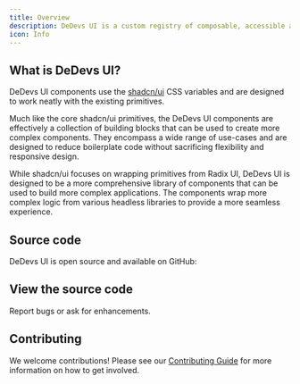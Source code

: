 ```yaml
---
title: Overview
description: DeDevs UI is a custom registry of composable, accessible and open source components designed for use with shadcn/ui.
icon: Info
---
```



## What is DeDevs UI?

DeDevs UI components use the [shadcn/ui](https://ui.shadcn.com/) CSS variables and are designed to work neatly with the existing primitives.

Much like the core shadcn/ui primitives, the DeDevs UI components are effectively a collection of building blocks that can be used to create more complex components. They encompass a wide range of use-cases and are designed to reduce boilerplate code without sacrificing flexibility and responsive design.

While shadcn/ui focuses on wrapping primitives from Radix UI, DeDevs UI is designed to be a more comprehensive library of components that can be used to build more complex applications. The components wrap more complex logic from various headless libraries to provide a more seamless experience.

## Source code

DeDevs UI is open source and available on GitHub:

<Link className="card block not-prose font-normal group relative my-2 ring-2 ring-transparent rounded-2xl bg-background border overflow-hidden w-full cursor-pointer hover:bg-secondary" target="_blank" rel="noreferrer" href="https://github.com/DeDevsClub/dedevs-ui">
  <div className="px-6 py-5 flex items-center space-x-3">
    <div className="h-6 w-6 fill-muted-foreground">
      <GithubIcon />
    </div>
    <div>
      <h2 className="font-semibold text-base text-foreground">
        View the source code
      </h2>
      <div className="font-normal text-sm text-muted-foreground leading-6 mt-0">
        <p>Report bugs or ask for enhancements.</p>
      </div>
    </div>
  </div>
</Link>

## Contributing

We welcome contributions! Please see our [Contributing Guide](https://github.com/DeDevsClub/dedevs-ui/blob/main/.github/CONTRIBUTING.md) for more information on how to get involved.
